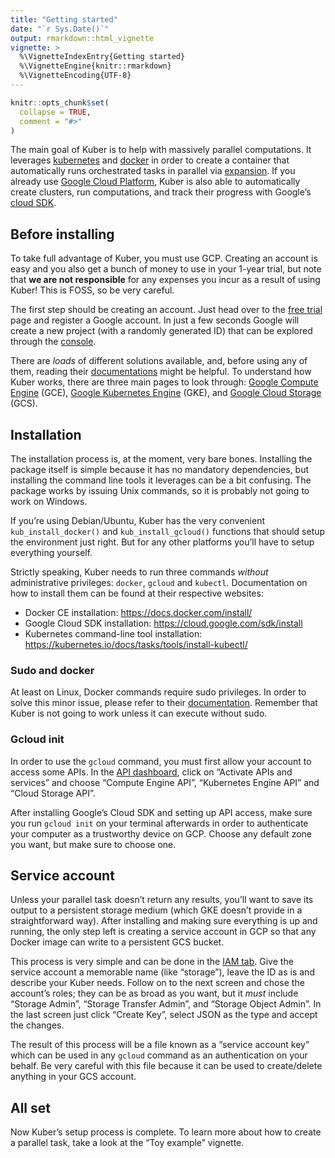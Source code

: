 ```yaml
---
title: "Getting started"
date: "`r Sys.Date()`"
output: rmarkdown::html_vignette
vignette: >
  %\VignetteIndexEntry{Getting started}
  %\VignetteEngine{knitr::rmarkdown}
  %\VignetteEncoding{UTF-8}
---
```


```r
knitr::opts_chunk$set(
  collapse = TRUE,
  comment = "#>"
)
```

The main goal of Kuber is to help with massively parallel computations.
It leverages [kubernetes](https://kubernetes.io/) and
[docker](https://www.docker.com/) in order to create a container that
automatically runs orchestrated tasks in parallel via 
[expansion](https://kubernetes.io/docs/tasks/job/parallel-processing-expansion/).
If you already use [Google Cloud Platform](https://cloud.google.com/), Kuber
is also able to automatically create clusters, run computations, and track
their progress with Google's [cloud SDK](https://cloud.google.com/sdk/).

## Before installing

To take full advantage of Kuber, you must use GCP. Creating an account is
easy and you also get a bunch of money to use in your 1-year trial, but note
that **we are not responsible** for any expenses you incur as a result of 
using Kuber! This is FOSS, so be very careful.

The first step should be creating an account. Just head over to the
[free trial](https://console.cloud.google.com/freetrial) page and register a
Google account. In just a few seconds Google will create a new project (with a
randomly generated ID) that can be explored through the
[console](https://console.cloud.google.com/home/dashboard).

There are *loads* of different solutions available, and, before using any of
them, reading their [documentations](https://cloud.google.com/docs/) might be
helpful. To understand how Kuber works, there are three main pages to
look through: [Google Compute Engine](https://cloud.google.com/compute/docs/)
(GCE), [Google Kubernetes Engine](https://cloud.google.com/kubernetes-engine/docs/)
(GKE), and [Google Cloud Storage](https://cloud.google.com/storage/docs/) (GCS).

## Installation

The installation process is, at the moment, very bare bones. Installing the
package itself is simple because it has no mandatory dependencies, but
installing the command line tools it leverages can be a bit confusing.
The package works by issuing Unix commands, so it is probably not going
to work on Windows.

If you're using Debian/Ubuntu, Kuber has the very convenient
`kub_install_docker()` and `kub_install_gcloud()` functions that should
setup the environment just right. But for any other platforms you'll
have to setup everything yourself.

Strictly speaking, Kuber needs to run three commands *without* administrative
privileges: `docker`, `gcloud` and `kubectl`. Documentation on how to install
them can be found at their respective websites:

- Docker CE installation: [https://docs.docker.com/install/](https://docs.docker.com/install/)
- Google Cloud SDK installation: [https://cloud.google.com/sdk/install](https://cloud.google.com/sdk/install)
- Kubernetes command-line tool installation: [https://kubernetes.io/docs/tasks/tools/install-kubectl/](https://kubernetes.io/docs/tasks/tools/install-kubectl/)

### Sudo and docker

At least on Linux, Docker commands require sudo privileges. In order to solve
this minor issue, please refer to their
[documentation](https://docs.docker.com/install/linux/linux-postinstall/).
Remember that Kuber is not going to work unless it can execute without sudo.

### Gcloud init

In order to use the `gcloud` command, you must first allow your account to access
some APIs. In the [API dashboard](https://console.developers.google.com/apis/dashboard),
click on "Activate APIs and services" and choose "Compute Engine API", "Kubernetes
Engine API" and "Cloud Storage API".

After installing Google's Cloud SDK and setting up API access, make sure you
run `gcloud init` on your terminal afterwards in order to authenticate your
computer as a trustworthy device on GCP. Choose any default zone you want, but
make sure to choose one.

## Service account

Unless your parallel task doesn't return any results, you'll want
to save its output to a persistent storage medium (which GKE doesn't provide in
a straightforward way). After installing and making sure everything is up and
running, the only step left is creating a service account in GCP so that any
Docker image can write to a persistent GCS bucket.

This process is very simple and can be done in the
[IAM tab](https://console.cloud.google.com/iam-admin/serviceaccounts/create).
Give the service account a memorable name (like "storage"), leave the ID
as is and describe your Kuber needs. Follow on to the next screen and chose
the account's roles; they can be as broad as you want, but it *must* include
"Storage Admin", "Storage Transfer Admin", and "Storage Object Admin". In the
last screen just click "Create Key", select JSON as the type and accept the
changes.

The result of this process will be a file known as a "service account key" which
can be used in any `gcloud` command as an authentication on your behalf. Be
very careful with this file because it can be used to create/delete anything
in your GCS account.

## All set

Now Kuber's setup process is complete. To learn more about how to create a
parallel task, take a look at the "Toy example" vignette.
